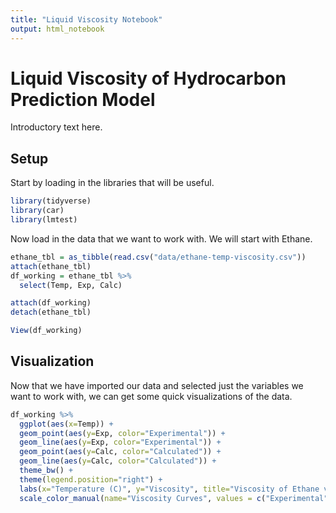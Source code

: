 ---
title: "Liquid Viscosity Notebook"
output: html_notebook
---

# Liquid Viscosity of Hydrocarbon Prediction Model

<p>Introductory text here.</p>

## Setup
<p>Start by loading in the libraries that will be useful.</p>
```{r}
library(tidyverse)
library(car)
library(lmtest)
```

<p>Now load in the data that we want to work with. We will start with Ethane.</p>

```{r}
ethane_tbl = as_tibble(read.csv("data/ethane-temp-viscosity.csv"))
attach(ethane_tbl)
df_working = ethane_tbl %>% 
  select(Temp, Exp, Calc)

attach(df_working)
detach(ethane_tbl)

View(df_working)
```

## Visualization
<p>Now that we have imported our data and selected just the variables we want to work with, we can get some quick visualizations of the data.</p>
```{r}
df_working %>% 
  ggplot(aes(x=Temp)) +
  geom_point(aes(y=Exp, color="Experimental")) +
  geom_line(aes(y=Exp, color="Experimental")) +
  geom_point(aes(y=Calc, color="Calculated")) +
  geom_line(aes(y=Calc, color="Calculated")) +
  theme_bw() +
  theme(legend.position="right") +
  labs(x="Temperature (C)", y="Viscosity", title="Viscosity of Ethane v. Temperture") +
  scale_color_manual(name="Viscosity Curves", values = c("Experimental"="#000000","Calculated"="#993399"))
```

